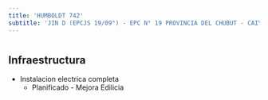```yaml
---
title: 'HUMBOLDT 742'
subtitle: 'JIN D (EPCJS 19/09°) - EPC N° 19 PROVINCIA DEL CHUBUT - CAIYJ CHACARITA'
---
```


#
## Infraestructura

* Instalacion electrica completa 
    + Planificado - Mejora Edilicia 




